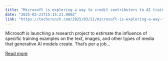 ```yaml
---
title: "Microsoft is exploring a way to credit contributors to AI training data"
date: "2025-03-21T15:15:21.000Z"
link: "https://techcrunch.com/2025/03/21/microsoft-is-exploring-a-way-to-credit-contributors-to-ai-training-data/"
---
```


Microsoft is launching a research project to estimate the influence of specific training examples on the text, images, and other types of media that generative AI models create. That&#8217;s per a job...

[Read more](https://techcrunch.com/2025/03/21/microsoft-is-exploring-a-way-to-credit-contributors-to-ai-training-data/)
